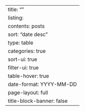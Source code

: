 ---
title: ""
listing:
  contents: posts
  sort: "date desc"
  type: table
  categories: true
  sort-ui: true
  filter-ui: true
  table-hover: true
  date-format: YYYY-MM-DD
page-layout: full
title-block-banner: false
---